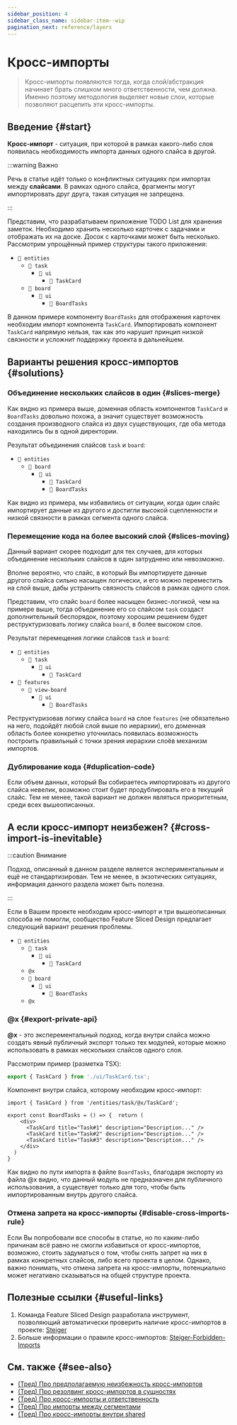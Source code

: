 ```yaml
---
sidebar_position: 4
sidebar_class_name: sidebar-item--wip
pagination_next: reference/layers
---
```



# Кросс-импорты

<WIP ticket="220" />

> Кросс-импорты появляются тогда, когда слой/абстракция начинает брать слишком много ответственности, чем должна. Именно поэтому методология выделяет новые слои, которые позволяют расцепить эти кросс-импорты.

## Введение {#start}

**Кросс-импорт** - ситуация, при которой в рамках какого-либо слоя появилась необходимость импорта данных одного слайса в другой.

:::warning Важно

Речь в статье идёт только о конфликтных ситуациях при импортах между **слайсами**. В рамках одного слайса, фрагменты могут импортировать друг друга, такая ситуация не запрещена.

:::

Представим, что разрабатываем приложение TODO List для хранения заметок. Необходимо хранить несколько карточек с задачами и отображать их на доске. Досок с карточками может быть несколько. 
Рассмотрим упрощённый пример структуры такого приложения:

- `📂 entities`
	- `📂 task`
		- `📁 ui`
			- `📄 TaskCard`
	- `📁 board`
		- `📁 ui`
			- `📄 BoardTasks`

В данном примере компоненту `BoardTasks` для отображения карточек необходим импорт компонента `TaskCard`.
Импортировать компонент `TaskCard` напрямую нельзя, так как это нарушит принцип низкой связности и усложнит поддержку проекта в дальнейшем.

## Варианты решения кросс-импортов {#solutions}

### Объединение нескольких слайсов в один {#slices-merge}
Как видно из примера выше, доменная область компонентов `TaskCard` и `BoardTasks` довольно похожа, а значит существует возможность создания производного слайса из двух существующих, где оба метода находились бы в одной директории.

Результат объединения слайсов `task` и `board`:

- `📂 entities`
	- `📂 board`
		- `📁 ui`
			- `📄 TaskCard`
			- `📄 BoardTasks`

Как видно из примера, мы избавились от ситуации, когда один слайс импортирует данные из другого и достигли высокой сцепленности и низкой связности в рамках сегмента одного слайса.

### Перемещение кода на более высокий слой {#slices-moving}
Данный вариант скорее подходит для тех случаев, для которых объединение нескольких слайсов в один затруднено или невозможно.

Вполне вероятно, что слайс, в который Вы импортируете данные другого слайса сильно насыщен логически, и его можно переместить на слой выше, дабы устранить связность слайсов в рамках одного слоя.

Представим, что слайс `board` более насыщен бизнес-логикой, чем на примере выше, тогда объединение его со слайсом `task` создаст дополнительный беспорядок, поэтому хорошим решением будет реструктуризовать логику слайса `board`, в более высоком слое.

Результат перемещения логики слайсов `task` и `board`:

- `📂 entities`
	- `📂 task`
		- `📁 ui`
			- `📄 TaskCard`
- `📂 features`
	- `📁 view-board`
		- `📁 ui`
			- `📄 BoardTasks`

Реструктуризовав логику слайса `board` на слое `features` (не обязательно на него, подойдёт любой слой выше по иерархии), его доменная область более конкретно уточнилась появилась возможность построить правильный с точки зрения иерархии слоёв механизм импортов.

### Дублирование кода {#duplication-code}
Если объем данных, который Вы собираетесь импортировать из другого слайса невелик, возможно стоит будет продублировать его в текущий слайс. Тем не менее, такой вариант не должен являться приоритетным, среди всех вышеописанных.

## А если кросс-импорт неизбежен? {#cross-import-is-inevitable}

:::caution Внимание

Подход, описанный в данном разделе является экспериментальным и ещё не стандартизирован.
Тем не менее, в экзотических ситуациях, информация данного раздела может быть полезна.

:::

Если в Вашем проекте необходим кросс-импорт и три вышеописанных способа не помогли, сообщество Feature Sliced Design предлагает следующий вариант решения проблемы.

- `📂 entities`
	- `📂 task`
		- `📁 ui`
			- `📄 TaskCard`
	- `@x`
	- `📁 board`
		- `📁 ui`
			- `📄 BoardTasks`
	- `@x`

### @x {#export-private-api}
**@x** - это эксперементальный подход, когда внутри слайса можно создать явный публичный экспорт только тех модулей, которые можно использовать в рамках нескольких слайсов одного слоя.

Рассмотрим пример (разметка TSX):
```ts title="entities/task/@x.ts"
export { TaskCard } from './ui/TaskCard.tsx';
```
Компонент внутри слайса, которому необходим кросс-импорт:
```tsx title="entities/board/ui/BoardTasks.tsx"
import { TaskCard } from '/entities/task/@x/TaskCard';

export const BoardTasks = () => {  return (
    <div>
      <TaskCard title="Task#1" description="Description..." />
      <TaskCard title="Task#2" description="Description..." />
      <TaskCard title="Task#3" description="Description..." />
    </div>
  )
}
```
Как видно по пути импорта в файле `BoardTasks`, благодаря экспорту из файла @x видно, что данный модуль не предназначен для публичного использования, а существует только для того, чтобы быть импортированным внутрь другого слайса.

### Отмена запрета на кросс-импорты {#disable-cross-imports-rule}
Если Вы попробовали все способы в статье, но по каким-либо причинам всё равно не смогли избавиться от кросс-импортов, возможно, стоить задуматься о том, чтобы снять запрет на них в рамках конкретных слайсов, либо всего проекта в целом.
Однако, важно понимать, что отмена запрета на кросс-импорты, потенциально может негативно сказываться на общей структуре проекта. 

## Полезные ссылки {#useful-links}

1. Команда Feature Sliced Design разработала инструмент, позволяющий автоматически проверить наличие кросс-импортов в проекте: [Steiger](https://github.com/feature-sliced/steiger) 
2. Больше информации о правиле кросс-импортов: [Steiger-Forbidden-Imports](https://github.com/feature-sliced/steiger/blob/master/packages/steiger-plugin-fsd/src/forbidden-imports/README.md) 

## См. также {#see-also}

- [(Тред) Про предполагаемую неизбежность кросс-импортов](https://t.me/feature_sliced/4515)
- [(Тред) Про резолвинг кросс-импортов в сущностях](https://t.me/feature_sliced/3678)
- [(Тред) Про кросс-импорты и ответственность](https://t.me/feature_sliced/3287)
- [(Тред) Про импорты между сегментами](https://t.me/feature_sliced/4021)
- [(Тред) Про кросс-импорты внутри shared](https://t.me/feature_sliced/3618)